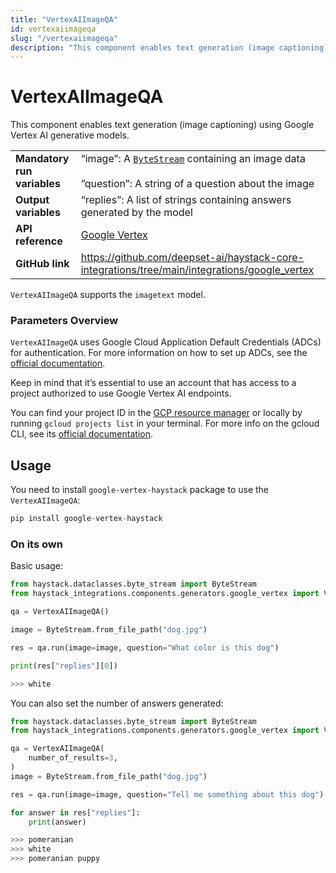 ```yaml
---
title: "VertexAIImageQA"
id: vertexaiimageqa
slug: "/vertexaiimageqa"
description: "This component enables text generation (image captioning) using Google Vertex AI generative models."
---
```


# VertexAIImageQA

This component enables text generation (image captioning) using Google Vertex AI generative models.

|  |  |
| --- | --- |
| **Mandatory run variables** | “image”: A [`ByteStream`](../../../docs/concepts/data-classes.mdx#bytestresm)  containing an image data  <br /> <br />”question”: A string of a question about the image |
| **Output variables** | “replies”: A list of strings containing answers generated by the model |
| **API reference** | [Google Vertex](/reference/integrations-google-vertex) |
| **GitHub link** | https://github.com/deepset-ai/haystack-core-integrations/tree/main/integrations/google_vertex |

`VertexAIImageQA` supports the `imagetext` model.

### Parameters Overview

`VertexAIImageQA` uses Google Cloud Application Default Credentials (ADCs) for authentication. For more information on how to set up ADCs, see the [official documentation](https://cloud.google.com/docs/authentication/provide-credentials-adc).

Keep in mind that it’s essential to use an account that has access to a project authorized to use Google Vertex AI endpoints.

You can find your project ID in the [GCP resource manager](https://console.cloud.google.com/cloud-resource-manager) or locally by running `gcloud projects list` in your terminal. For more info on the gcloud CLI, see its [official documentation](https://cloud.google.com/cli).

## Usage

You need to install `google-vertex-haystack` package to use the  `VertexAIImageQA`:

```python
pip install google-vertex-haystack
```

### On its own

Basic usage:

```python
from haystack.dataclasses.byte_stream import ByteStream
from haystack_integrations.components.generators.google_vertex import VertexAIImageQA

qa = VertexAIImageQA()

image = ByteStream.from_file_path("dog.jpg")

res = qa.run(image=image, question="What color is this dog")

print(res["replies"][0])

>>> white
```

You can also set the number of answers generated:

```python
from haystack.dataclasses.byte_stream import ByteStream
from haystack_integrations.components.generators.google_vertex import VertexAIImageQA

qa = VertexAIImageQA(
    number_of_results=3,
)
image = ByteStream.from_file_path("dog.jpg")

res = qa.run(image=image, question="Tell me something about this dog")

for answer in res["replies"]:
    print(answer)

>>> pomeranian
>>> white
>>> pomeranian puppy
```